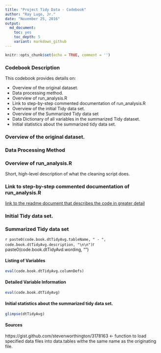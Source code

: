 ```yaml
---
title: "Project Tidy Data - Codebook"
author: "Ray Lugo, Jr."
date: "November 25, 2016"
output:
  md_document:
    toc: yes
    toc_depth: 5
    variant: markdown_github
---
```

```r
knitr::opts_chunk$set(echo = TRUE, comment = '')
```
### Codebook Description

This codebook provides details on:

- Overview of the original dataset.
- Data processing method.
- Overview of run\_analysis.R
- Link to step-by-step commented documentation of run\_analysis.R
- Overview of the initial Tidy data set.
- Overview of the Summarized Tidy data set
- Data Dictionary of all variables in the summarized Tidy dataset.
- Initial statistics about the summarized tidy data set.

### Overview of the original dataset.

### Data Processing Method

### Overview of run\_analysis.R

Short, high-level description of what the cleaning script does. 

### Link to step-by-step commented documentation of run\_analysis.R

[link to the readme document that describes the code in greater detail]()

### Initial Tidy data set.


### Summarized Tidy data set

`r paste0(code.book.dtTidyAvg.tableName, " - ", code.book.dtTidyAvg.description, "\n\n")
`r paste0(code.book.dtTidyAvd.wording, "\n\n")


#### Listing of Variables

```r
eval(code.book.dtTidyAvg.columnDefs)
```

#### Detailed Variable Information

```r
eval(code.book.dtTidyAvg)
```

#### Initial statistics about the summarized tidy data set.


```r
glimpse(dtTidyAvg)
```


#### Sources

https://gist.github.com/stevenworthington/3178163 <- function to load specified data files into data.tables withe the same name as the originating file.


